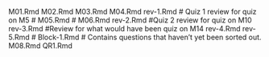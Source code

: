 M01.Rmd
M02.Rmd
M03.Rmd
M04.Rmd
rev-1.Rmd # Quiz 1 review for quiz on M5 
# M05.Rmd
# M06.Rmd
rev-2.Rmd #Quiz 2 review for quiz on M10 
rev-3.Rmd #Review for what would have been quiz on M14
rev-4.Rmd
rev-5.Rmd
# Block-1.Rmd # Contains questions that haven't yet been sorted out.
M08.Rmd
QR1.Rmd
